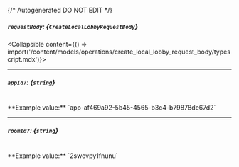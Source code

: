 {/* Autogenerated DO NOT EDIT  */}

##### `requestBody`: *{`CreateLocalLobbyRequestBody`}*
<Collapsible content={() => import('/content/models/operations/create_local_lobby_request_body/typescript.mdx')}>
</Collapsible>

---
##### `appId?`: *{`string`}*
<br/>
**Example value:** `app-af469a92-5b45-4565-b3c4-b79878de67d2`

---
##### `roomId?`: *{`string`}*
<br/>
**Example value:** `2swovpy1fnunu`

